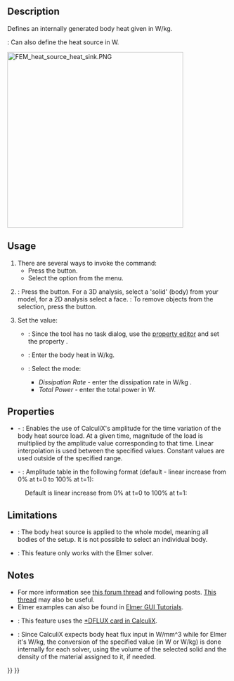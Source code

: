 <languages/>

{{Docnav
|[[FEM_ConstraintTemperature|Constraint temperature]]
|[[FEM_ConstantVacuumPermittivity|Constant vacuum permittivity]]
|[[FEM_Workbench|FEM]]
|IconL=FEM_ConstraintTemperature.svg
|IconR=FEM_ConstantVacuumPermittivity.svg
|IconC=Workbench_FEM.svg
}}

{{GuiCommandContainer|
{{GuiCommand
|Name=FEM ConstraintBodyHeatSource
|MenuLocation=Model → Thermal Boundary Conditions and Loads → Body Heat Source
|Workbenches=[[FEM_Workbench|FEM]]
|Version=0.19
|SeeAlso=[[FEM_tutorial|FEM tutorial]]
}}
{{GuiCommandFemInfo
|Solvers=CalculiX, Elmer
}}
}}

==Description==

Defines an internally generated body heat given in W/kg.

{{VersionPlus|1.0}}: Can also define the heat source in W.

[[Image:FEM_heat_source_heat_sink.PNG|400px]]
{{Caption|Heat sink with a chip underneath serving as a body heat source}}

==Usage==

# There are several ways to invoke the command:
#* Press the {{Button|[[Image:FEM_ConstraintBodyHeatSource.svg|16px]] [[FEM_ConstraintBodyHeatSource|Body Heat Source]]}} button.
#* Select the {{MenuCommand|Model → Thermal Boundary Conditions and Loads → [[Image:FEM_ConstraintBodyHeatSource.svg|16px]] Body Heat Source}} option from the menu.
# {{VersionPlus|0.21}}: Press the {{Button|Add}} button. For a 3D analysis, select a 'solid' (body) from your model, for a 2D analysis select a face. {{Version|1.1}}: To remove objects from the selection, press the {{Button|Remove}} button.
# Set the value: 
#* {{VersionMinus|0.20}}: Since the tool has no task dialog, use the [[Property_editor|property editor]] and set the property {{PropertyData|Heat Source}}.
#* {{Version|0.21}}: Enter the body heat in W/kg.
#* {{VersionPlus|1.0}}: Select the mode:
#** ''Dissipation Rate'' - enter the dissipation rate in W/kg .
#** ''Total Power'' - enter the total power in W.

==Properties==

* {{PropertyData|Enable Amplitude}} - {{Version|1.1}}: Enables the use of CalculiX's amplitude for the time variation of the body heat source load. At a given time, magnitude of the load is multiplied by the amplitude value corresponding to that time. Linear interpolation is used between the specified values. Constant values are used outside of the specified range.
* {{PropertyData|Amplitude Values}} - {{Version|1.1}}: Amplitude table in the following format (default - linear increase from 0% at t=0 to 100% at t=1):

: {{Code|lang=text|code=
time_1, amplitude_value_1
...
}}

: Default is linear increase from 0% at t=0 to 100% at t=1:

: {{Code|lang=text|code=
0, 0
1, 1
}}

==Limitations==

* {{VersionMinus|0.20}}: The body heat source is applied to the whole model, meaning all bodies of the setup. It is not possible to select an individual body.
* {{VersionMinus|0.21}}: This feature only works with the Elmer solver.

==Notes==

* For more information see [https://forum.freecad.org/viewtopic.php?f=18&t=44705&start=490#p422539 this forum thread] and following posts. [https://forum.freecad.org/viewtopic.php?f=18&t=28926 This thread] may also be useful.
* Elmer examples can also be found in [https://www.nic.funet.fi/pub/sci/physics/elmer/doc/ElmerTutorials.pdf Elmer GUI Tutorials].
* {{VersionPlus|1.0}}: This feature uses the [https://web.mit.edu/calculix_v2.7/CalculiX/ccx_2.7/doc/ccx/node188.html *DFLUX card in CalculiX].
* {{VersionPlus|1.0}}: Since CalculiX expects body heat flux input in W/mm^3 while for Elmer it's W/kg, the conversion of the specified value (in W or W/kg) is done internally for each solver, using the volume of the selected solid and the density of the material assigned to it, if needed.

{{Docnav
|[[FEM_ConstraintTemperature|Constraint temperature]]
|[[FEM_ConstantVacuumPermittivity|Constant vacuum permittivity]]
|[[FEM_Workbench|FEM]]
|IconL=FEM_ConstraintTemperature.svg
|IconR=FEM_ConstantVacuumPermittivity.svg
|IconC=Workbench_FEM.svg
}}

{{FEM Tools navi{{#translation:}}}}
{{Userdocnavi{{#translation:}}}}